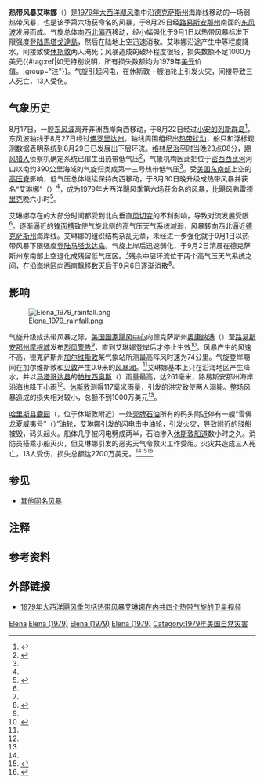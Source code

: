 {{noteTA
|G1=USState
}}
{{Infobox Hurricane
| Name=热带风暴艾琳娜<br />{{lang|en|Tropical Storm Elena}}
| Type=热带风暴
| Year=1979
| Basin=Atl
| Image location=Elena 01 sep 1979 1404Z N6.jpg
| Image name=热带风暴艾琳娜的卫星图像
| Formed=1979年8月29日
| Dissipated=1979年9月2日
| 1-min winds=35
| Pressure=1004
| Damages=10
| Damagespre=<
| Inflated=0
| Fatalities=直接导致两人死亡，间接致使三人丧生
| Areas=[[德克萨斯州|德克萨斯州]]、[[路易斯安那州|路易斯安那州]]
| Hurricane season=[[1979年大西洋飓风季|1979年大西洋飓风季]]
}}
'''热带风暴艾琳娜'''（{{lang-en|Tropical Storm Elena}}）是[[1979年大西洋飓风季|1979年大西洋飓风季]]中沿[[德克萨斯州|德克萨斯州]]海岸线移动的一场弱热带风暴，也是该季第六场获命名的风暴，于8月29日经[[路易斯安那州|路易斯安那州]]南面的[[东风波|东风波]]发展而成。气旋总体向[[罗盘方位|西北偏西]]移动，经小幅强化于9月1日以热带风暴标准下限强度[[登陆_(气象学)|登陆]][[馬塔戈達島|馬塔戈達島]]，然后在陆地上空迅速消散。艾琳娜沿途产生中等程度降水，间接致使[[休斯敦|休斯敦]]两人淹死；风暴造成的破坏程度很轻，损失数额不足1000万美元{{#tag:ref|如无特别说明，所有损失数额均为1979年[[美元|美元]]价值。|group="注"}}。气旋引起闪电，在休斯敦一艘油轮上引发火灾，间接导致三人死亡，13人受伤。

== 气象历史 ==
{{storm path|Elena 1979 track.png}}
8月17日，一股[[东风波|东风波]]离开非洲西岸向西移动，于8月22日经过[[小安的列斯群岛|小安的列斯群岛]]<ref name="tw">{{cite web | author1 = Neil Frank | author2 = Gilbert Clark | year = 1980 | title = Atlantic Tropical Systems of 1979 | publisher = American Meteorological Society | accessdate = 2017-01-28 | format = [[便携式文档格式|PDF]] | url = http://journals.ametsoc.org/doi/pdf/10.1175/1520-0493%281980%29108%3C0966%3AATSO%3E2.0.CO%3B2 | archive-date = 2020-05-22 | archive-url = https://web.archive.org/web/20200522212449/https://journals.ametsoc.org/doi/pdf/10.1175/1520-0493(1980)108%3C0966:ATSO%3E2.0.CO;2 }}</ref>，东风波轴线于8月27日经过[[佛罗里达州|佛罗里达州]]。轴线周围组织出[[热带扰动|热带扰动]]，船只和浮标观测数据表明系统到8月29日已发展出下层环流。[[格林尼治平时|格林尼治平时]]当晚23点08分，[[飓风猎人|飓风猎人]]侦察机确定系统已催生出热带低气压<ref name="prelim">{{cite web | author = National Hurricane Center | year = 1979 | title = Tropical Storm Elena Preliminary Report | accessdate = 2017-01-28 | archivedate = 2016-03-03 | deadurl = no | format = [[GIF|GIF]] | archiveurl = https://web.archive.org/web/20160303204206/http://www.nhc.noaa.gov/archive/storm_wallets/atlantic/atl1979-prelim/elena/prelim01.gif | url = http://www.nhc.noaa.gov/archive/storm_wallets/atlantic/atl1979-prelim/elena/prelim01.gif }}</ref>，气象机构因此把位于[[密西西比河|密西西比河]]河口以南约390公里海域的气旋归类成第十三号热带低气压<ref name="tw" />。受[[美国东南部|美国东南部]]上空的[[高压脊|高压脊]]影响，低气压总体继续保持向西移动，于8月30日晚升级成热带风暴并获名“艾琳娜”（{{lang|en|Elena}}）<ref name="prelim" />，成为1979年大西洋飓风季第六场获命名的风暴，比[[飓风弗雷德里克|飓风弗雷德里克]]晚六小时<ref name="HURDAT">{{cite web | author = National Hurricane Center | author2 = Hurricane Research Division | title = Atlantic hurricane best track (HURDAT version 2) | accessdate = 2016-11-01 | url = http://www.nhc.noaa.gov/data/hurdat/hurdat2-1851-2015-070616.txt | publisher = United States National Oceanic and Atmospheric Administration | date = 2016-07-06 | deadurl = no | archivedate = 2016-10-04 | archiveurl = https://web.archive.org/web/20161004150702/http://www.nhc.noaa.gov/data/hurdat/hurdat2-1851-2015-070616.txt | format = [[文本文件|TXT]] }}</ref>。

艾琳娜存在的大部分时间都受到北向垂直[[风切变|风切变]]的不利影响，导致对流发展受限<ref name="tw" />。逐渐逼近的[[冷锋|锋面槽]]致使气旋北侧的高气压天气系统减弱，风暴转向西北逼近[[德克萨斯州|德克萨斯州]]海岸线。艾琳娜的组织结构杂乱无章，未经进一步强化就于9月1日以热带风暴下限强度[[登陆_(气象学)|登陆]][[马塔戈达岛|马塔戈达岛]]。气旋上岸后迅速弱化，于9月2日清晨在德克萨斯州东南部上空退化成残留低气压区。<ref name="prelim" />残余中层环流位于两个高气压天气系统之间，在沿海地区向西南飘移数天后于9月6日逐渐消散<ref name="rain">{{cite web | author = David Roth | year = 2008 | title = Tropical Storm Elena Rainfall Summary | publisher = Hydrometeorological Prediction Center | accessdate = 2017-01-28 | url = http://www.wpc.ncep.noaa.gov/tropical/rain/elena1979.html | archiveurl = https://web.archive.org/web/20160304050927/http://www.wpc.ncep.noaa.gov/tropical/rain/elena1979.html | deadurl = no | archivedate = 2016-03-04 }}</ref>。
{{clear}}

== 影响 ==
[[File:Elena_1979_rainfall.png|right]]

气旋升级成热带风暴之际，[[国家飓风中心|美国国家飓风中心]]向德克萨斯州[[奥康纳港_(德克萨斯州)|奥康纳港]]（{{lang|en|Port O'Connor}}）至[[路易斯安那州|路易斯安那州]][[摩根城_(路易斯安那州)|摩根城]]发布[[热带气旋警告|烈风警告]]<ref name="tw" />，直到艾琳娜登岸后才停止生效<ref name="prelim2">{{cite report | author = National Hurricane Center | year = 1979 | title = Tropical Storm Elena Preliminary Report (Page 2) | accessdate = 2017-01-28 | deadurl = no | archiveurl = https://web.archive.org/web/20160303195518/http://www.nhc.noaa.gov/archive/storm_wallets/atlantic/atl1979-prelim/elena/prelim02.gif | url = http://www.nhc.noaa.gov/archive/storm_wallets/atlantic/atl1979-prelim/elena/prelim02.gif | format = GIF | archivedate = 2016-03-03 | date =  }}</ref>。风暴产生的风速不高，德克萨斯州[[加尔维斯敦_(德克萨斯州)|加尔维斯敦]]某气象站所测最高阵风时速为74公里。气旋登岸期间在加尔维斯敦和[[贝敦_(德克萨斯州)|贝敦]]产生0.9米的[[风暴潮|风暴潮]]。<ref name="tw" />艾琳娜基本上只在沿海地区产生降水，并以[[马塔哥达县|马塔哥达县]]的[[帕拉西奥斯_(德克萨斯州)|帕拉西奥斯]]（{{lang|en|Palacios}}）雨量最高，达261毫米，路易斯安那州海岸沿海也降下小雨<ref name="rain" />。[[休斯敦|休斯敦]]测得117毫米雨量，引发的洪灾致使两人溺毙。整场风暴造成的损失相对较小，总额不到1000万美元<ref name="tw" />。

[[哈里斯县_(德克萨斯州)|哈里斯县]][[鹿园_(德克萨斯州)|鹿园]]（{{lang|en|Deer Park}}，位于休斯敦附近）一处[[壳牌石油|壳牌石油]]所有的码头附近停有一艘“雪佛龙夏威夷号”（{{lang|en|SS Chevron Hawaii}}）”油轮，艾琳娜引发的闪电击中油轮，引发火灾，导致附近的驳船被毁，码头起火。船体几乎被闪电劈成两半，石油渗入[[休斯敦船道|休斯敦船道]]数小时之久。消防员搭乘小船灭火，但艾琳娜引发的恶劣天气令救火工作受阻。火灾共造成三人死亡，13人受伤，损失总额达2700万美元。<ref name="tw" /><ref name="upi93">{{cite news | agency = [[合众国际社|United Press International]] | date = 1979-09-03 | title = Body Found on Tanker Wreckage}}</ref><ref>{{cite web | author = Emergency Response Division, Office of Response and Restoration | work = National Ocean Service | publisher = National Oceanic and Atmospheric Administration | title = SS Chevron Oil Accident | accessdate = 2017-01-28 | archivedate = 2017-01-28 | archiveurl = https://web.archive.org/web/20170128103311/https://incidentnews.noaa.gov/incident/6252 | deadurl = no | url = https://incidentnews.noaa.gov/incident/6252 }}</ref>

== 参见 ==
{{Portal|热带气旋}}
* [[颶風艾琳娜|其他同名风暴]]

== 注释 ==
{{Reflist|group="注"}}

== 参考资料 ==
{{Reflist|35em}}

== 外部链接 ==
* [https://docs.lib.noaa.gov/noaa_documents/video/NOAA_16mm/QC9452F74H8711979.mov 1979年大西洋飓风季包括热带风暴艾琳娜在内共四个热带气旋的卫星视频]{{Wayback|url=https://docs.lib.noaa.gov/noaa_documents/video/NOAA_16mm/QC9452F74H8711979.mov |date=20160303205925 }}

[[Category:1979年大西洋飓风季|Elena]]
[[Category:大西洋热带风暴|Elena (1979)]]
[[Category:影响德克萨斯州的热带气旋|Elena (1979)]]
[[Category:影响路易斯安那州的热带气旋|Elena (1979)]]
[[Category:1979年美国自然灾害|Category:1979年美国自然灾害]]
{{Good article}}